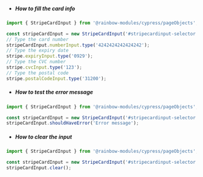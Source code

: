 -   ##### How to fill the card info

```js
import { StripeCardInput } from '@rainbow-modules/cypress/pageObjects';

const stripeCardInput = new StripeCardInput('#stripecardinput-selector');
// Type the card number
stripeCardInput.numberInput.type('4242424242424242');
// Type the expiry date
stripe.expiryInput.type('0929');
// Type the CVC number
stripe.cvcInput.type('123');
// Type the postal code
stripe.postalCodeInput.type('31200');
```

-   ##### How to test the error message

```js
import { StripeCardInput } from '@rainbow-modules/cypress/pageObjects';

const stripeCardInput = new StripeCardInput('#stripecardinput-selector');
stripeCardInput.shouldHaveError('Error message');
```

-   ##### How to clear the input

```js
import { StripeCardInput } from '@rainbow-modules/cypress/pageObjects';

const stripeCardInput = new StripeCardInput('#stripecardinput-selector');
stripeCardInput.clear();
```
